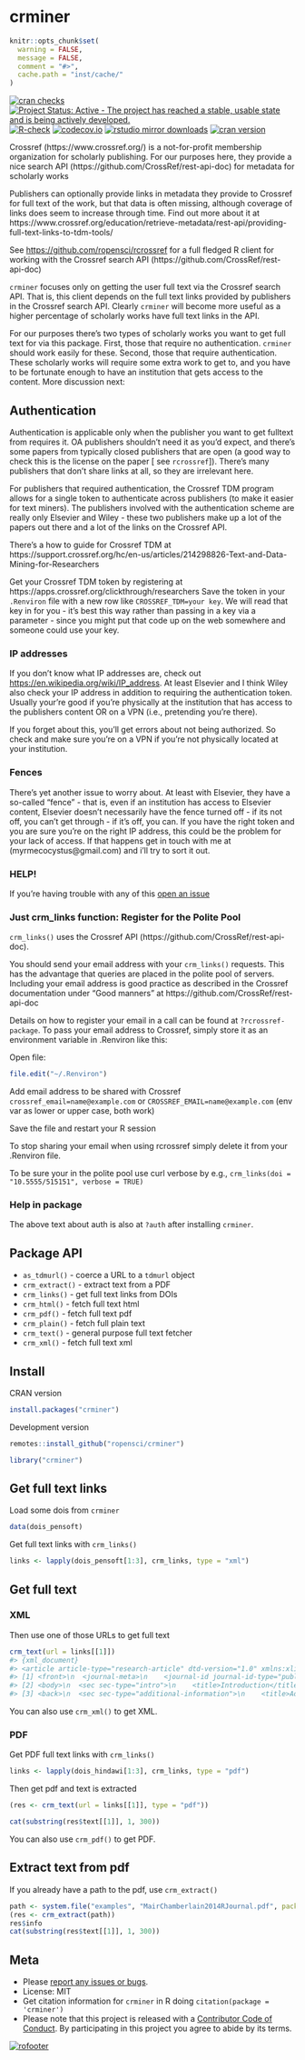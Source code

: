 crminer
=======

```r
knitr::opts_chunk$set(
  warning = FALSE,
  message = FALSE,
  comment = "#>",
  cache.path = "inst/cache/"
)
```

[![cran checks](https://cranchecks.info/badges/worst/crminer)](https://cranchecks.info/pkgs/crminer)
[![Project Status: Active - The project has reached a stable, usable state and is being actively developed.](https://www.repostatus.org/badges/latest/active.svg)](https://www.repostatus.org/#active)
[![R-check](https://github.com/ropensci/crminer/workflows/R-check/badge.svg)](https://github.com/ropensci/crminer/actions/)
[![codecov.io](https://codecov.io/github/ropensci/crminer/coverage.svg?branch=master)](https://codecov.io/github/ropensci/crminer?branch=master)
[![rstudio mirror downloads](https://cranlogs.r-pkg.org/badges/crminer)](https://github.com/metacran/cranlogs.app)
[![cran version](https://www.r-pkg.org/badges/version/crminer)](https://cran.r-project.org/package=crminer)

Crossref (https://www.crossref.org/) is a not-for-profit membership organization for
scholarly publishing. For our purposes here, they provide a nice
search API (https://github.com/CrossRef/rest-api-doc) for metadata for scholarly works

Publishers can optionally provide links in metadata they provide to Crossref for
full text of the work, but that data is often missing, although coverage of links
does seem to increase through time. Find out more about it
at https://www.crossref.org/education/retrieve-metadata/rest-api/providing-full-text-links-to-tdm-tools/

See <https://github.com/ropensci/rcrossref> for a full fledged R client
for working with the Crossref search API (https://github.com/CrossRef/rest-api-doc)

`crminer` focuses only on getting the user full text via the Crossref
search API. That is, this client depends on the full text links provided
by publishers in the Crossref search API. Clearly `crminer` will
become more useful as a higher percentage of scholarly works have full text
links in the API.

For our purposes there's two types of scholarly works you want to get full
text for via this package. First, those that require no authentication.
`crminer` should work easily for these. Second, those that require
authentication. These scholarly works will require some extra work to
get to, and you have to be fortunate enough to have an institution that
gets access to the content. More discussion next:


## Authentication

Authentication is applicable only when the publisher you want to get
fulltext from requires it. OA publishers shouldn't need it as you'd
expect, and there's some papers from typically closed publishers
that are open (a good way to check this is the license on the paper [
see `rcrossref`]). There's many publishers that don't share links at all,
so they are irrelevant here.

For publishers that required authentication, the Crossref TDM
program allows for a single token to authenticate across publishers
(to make it easier for text miners). The publishers involved with the
authentication scheme are really only Elsevier and Wiley - these two
publishers make up a lot of the papers out there and a lot of the
links on the Crossref API.

There's a how to guide for Crossref TDM at
https://support.crossref.org/hc/en-us/articles/214298826-Text-and-Data-Mining-for-Researchers

Get your Crossref TDM token by registering at https://apps.crossref.org/clickthrough/researchers
Save the token in your `.Renviron` file with a new row like
`CROSSREF_TDM=your key`. We will read that key in for you - it's best
this way rather than passing in a key via a parameter - since you might
put that code up on the web somewhere and someone could use your key.

### IP addresses

If you don't know what IP addresses are, check out
<https://en.wikipedia.org/wiki/IP_address>. At least Elsevier and
I think Wiley also check your IP address in addition to requiring the
authentication token. Usually your're good if you're physically at the
institution that has access to the publishers content OR on a VPN
(i.e., pretending you're there).

If you forget about this, you'll get errors about not being authorized.
So check and make sure you're on a VPN if you're not physically
located at your institution.

### Fences

There's yet another issue to worry about. At least with Elsevier, they
have a so-called "fence" - that is, even if an institution has access
to Elsevier content, Elsevier doesn't necessarily have the fence
turned off - if its not off, you can't get through - if it's off, you can.
If you have the right token and you are sure you're on the right
IP address, this could be the problem for your lack of access. If that happens
get in touch with me at (myrmecocystus@gmail.com) and i'll try to sort it out.

### HELP!

If you're having trouble with any of this [open an issue](https://github.com/ropensci/crminer/issues)

### Just crm_links function: Register for the Polite Pool

`crm_links()` uses the Crossref API (https://github.com/CrossRef/rest-api-doc).

You should send your email address with your `crm_links()` requests. This has the advantage
that queries are placed in the polite pool of servers. Including your email address is good
practice as described in the Crossref documentation under
"Good manners" at https://github.com/CrossRef/rest-api-doc

Details on how to register your email in a call can be found at `?rcrossref-package`. To pass
your email address to Crossref, simply store it as an environment variable in .Renviron like this:

Open file: 

```r
file.edit("~/.Renviron")
```

Add email address to be shared with Crossref `crossref_email=name@example.com` or 
`CROSSREF_EMAIL=name@example.com` (env var as lower or upper case, both work)

Save the file and restart your R session

To stop sharing your email when using rcrossref simply delete it from your .Renviron file.

To be sure your in the polite pool use curl verbose by e.g., 
`crm_links(doi = "10.5555/515151", verbose = TRUE)`

### Help in package

The above text about auth is also at `?auth` after installing `crminer`.

## Package API

* `as_tdmurl()` - coerce a URL to a `tdmurl` object
* `crm_extract()` - extract text from a PDF
* `crm_links()` - get full text links from DOIs
* `crm_html()` - fetch full text html
* `crm_pdf()` - fetch full text pdf
* `crm_plain()` - fetch full plain text
* `crm_text()` - general purpose full text fetcher
* `crm_xml()` - fetch full text xml

## Install

CRAN version

```r
install.packages("crminer")
```

Development version

```r
remotes::install_github("ropensci/crminer")
```

```r
library("crminer")
```

## Get full text links

Load some dois from `crminer`

```r
data(dois_pensoft)
```

Get full text links with `crm_links()`

```r
links <- lapply(dois_pensoft[1:3], crm_links, type = "xml")
```

## Get full text

### XML

Then use one of those URLs to get full text

```r
crm_text(url = links[[1]])
#> {xml_document}
#> <article article-type="research-article" dtd-version="1.0" xmlns:xlink="http://www.w3.org/1999/xlink" ...
#> [1] <front>\n  <journal-meta>\n    <journal-id journal-id-type="publisher-id">peerj-cs</journal-id>\n ...
#> [2] <body>\n  <sec sec-type="intro">\n    <title>Introduction</title>\n    <p>The question of natural ...
#> [3] <back>\n  <sec sec-type="additional-information">\n    <title>Additional Information and Declarat ...
```

You can also use `crm_xml()` to get XML.

### PDF

Get PDF full text links with `crm_links()`

```r
links <- lapply(dois_hindawi[1:3], crm_links, type = "pdf")
```

Then get pdf and text is extracted

```r
(res <- crm_text(url = links[[1]], type = "pdf"))
```

```r
cat(substring(res$text[[1]], 1, 300))
```

You can also use `crm_pdf()` to get PDF.

## Extract text from pdf

If you already have a path to the pdf, use `crm_extract()`

```r
path <- system.file("examples", "MairChamberlain2014RJournal.pdf", package = "crminer")
(res <- crm_extract(path))
res$info
cat(substring(res$text[[1]], 1, 300))
```


## Meta

* Please [report any issues or bugs](https://github.com/ropensci/crminer/issues).
* License: MIT
* Get citation information for `crminer` in R doing `citation(package = 'crminer')`
* Please note that this project is released with a [Contributor Code of Conduct][coc]. By participating in this project you agree to abide by its terms.

[![rofooter](https://ropensci.org/public_images/github_footer.png)](https://ropensci.org)

[coc]: https://github.com/ropensci/crminer/blob/master/.github/CODE_OF_CONDUCT.md
